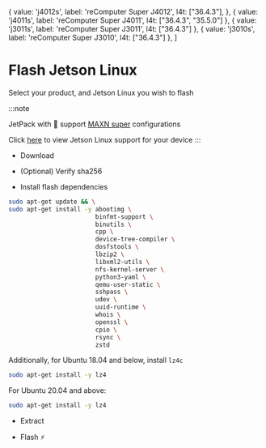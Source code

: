
<!--
  The Jetson drop down selection
  To select the product and Jetson Linux (JetPack SDK) Version
--->


  { 
    value: 'j4012s', 
    label: 'reComputer Super J4012', 
    l4t: ["36.4.3"],
  },
  { 
    value: 'j4011s', 
    label: 'reComputer Super J4011', 
    l4t: ["36.4.3", "35.5.0"] 
  },
  { 
    value: 'j3011s', 
    label: 'reComputer Super J3011', 
    l4t: ["36.4.3"] 
  },
  { 
    value: 'j3010s', 
    label: 'reComputer Super J3010', 
    l4t: ["36.4.3"] 
  },
]


# Flash Jetson Linux


Select your product, and Jetson Linux you wish to flash

<!--Mount the Select Components-->
<ProductSelect options={productOptions} />



:::note

JetPack with 🚀 support [MAXN super](https://developer.nvidia.com/blog/nvidia-jetpack-6-2-brings-super-mode-to-nvidia-jetson-orin-nano-and-jetson-orin-nx-modules/) configurations

Click [here](/) to view Jetson Linux support for your device
:::

+ Download

<OneDriveLink />

+ (Optional) Verify sha256

<VerifySHA256 />

+ Install flash dependencies
```bash
sudo apt-get update && \
sudo apt-get install -y abootimg \
                        binfmt-support \
                        binutils \
                        cpp \
                        device-tree-compiler \
                        dosfstools \
                        lbzip2 \
                        libxml2-utils \
                        nfs-kernel-server \
                        python3-yaml \
                        qemu-user-static \
                        sshpass \
                        udev \
                        uuid-runtime \
                        whois \
                        openssl \
                        cpio \
                        rsync \
                        zstd
```

Additionally, for Ubuntu 18.04 and below, install `lz4c`

```bash
sudo apt-get install -y lz4
```

For Ubuntu 20.04 and above:

```bash
sudo apt-get install -y lz4
```

+ Extract

<ExtractFile />

+ Flash  ⚡

<FlashCMD />


